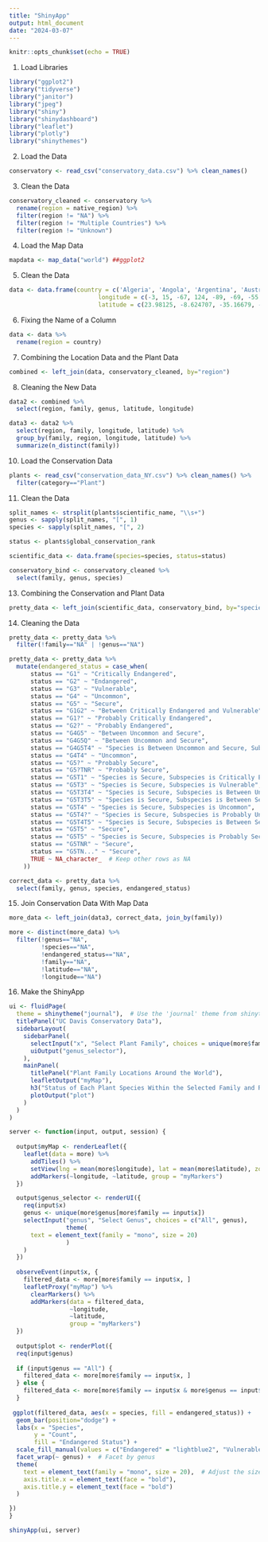 ```yaml
---
title: "ShinyApp"
output: html_document
date: "2024-03-07"
---
```


```r
knitr::opts_chunk$set(echo = TRUE)
```


1. Load Libraries
```r
library("ggplot2")
library("tidyverse")
library("janitor")
library("jpeg")
library("shiny")
library("shinydashboard")
library("leaflet")
library("plotly")
library("shinythemes")
```


2. Load the Data
```r
conservatory <- read_csv("conservatory_data.csv") %>% clean_names()
```


3. Clean the Data
```r
conservatory_cleaned <- conservatory %>% 
  rename(region = native_region) %>% 
  filter(region != "NA") %>% 
  filter(region != "Multiple Countries") %>% 
  filter(region != "Unknown")
```


4. Load the Map Data
```r
mapdata <- map_data("world") ##ggplot2
```


5. Clean the Data
```r
data <- data.frame(country = c('Algeria', 'Angola', 'Argentina', 'Australia', "Belize", "Bolivia", "Brazil", "Cameroon", "Cayman Islands", "Chile", "China", "Colombia", "Comoros", "Costa Rica", "Cuba", "Dominica", "Ecuador", "Equatorial Guinea", "Ethiopia", "Fiji", "France", "Greece", "Guam", "Guatemala", "Guinea", "Honduras", "India", "Indonesia", "Israel", "Italy", "Jamaica", "Japan", "Kenya", "Lesotho", "Madagascar", "Malawi", "Malyasia", "Mali", "Mexico", "Micronesia", "Morocco", "Mozambique", "Namibia", "Nepal", "New Caledonia", "New Zealand", "Nicaragua", "Nigeria", "Oman", "Panama", "Papua New Guinea", "Paraguay", "Peru", "Philippines", "Portugal", "Puerto Rico", "Rwanda", "Saudi Arabia", "Solomon Islands", "Somalia", "South Africa", "Spain", "Sri Lanka", "Suriname", "Taiwan", "Tanzania", "Thailand", "Trinidad", "Tunisia", "Turkey", "Uganda", "United Kingdom", "United States", "Uruguay", "Venezuela", "Vietnam", "Yemen", "Zambia", "Zimbabwe"),
                         longitude = c(-3, 15, -67, 124, -89, -69, -55, 8, -81, -75, 120, -70, 44, -83, -75, -61, -78, 11, 35, 177, 2, 23, 144, -89, -9, -88, 92, 118, 35, 16, -73, 129, 37, 27, 43, 33, 114,-9, -100, 158, -11, 35, 16, 80, 166, 169, -85, 5, 52, -79, 160, -54, -76, 118, -8, -65, 29, 50, 157, 42, 23, -2, 81, -56, 120, 35, 100, -61, 7, 29, 30, 0, -100, -57, -67, 106, 43, 23, 26),
                         latitude = c(23.98125, -8.624707, -35.16679, -25.34033, 16.80898, -14.377246, -3.330664039, 4.290235, 19.37476, -50.65420, 55.86113, -2.55253911, -12.35654, 8.480323, 21.11104, 15.63311, -3.776855230, 1.7401856, 5.384082, -18.25488, 42.36211, 39.15830, 13.61465, 14.05010, 7.509961, 13.98735, 28.025732, -8.464258, 30.86020, 41.92812, 17.94043, 34.68657, -1.32255840, -29.84024, -22.69189, -13.959180, 1.4552733, 12.46465, 19.30938, 6.854638, 26.16269, -11.53213, -28.26455, 28.64961, -20.69873, -43.458984, 11.18447, 5.338574, 18.69649, 8.639209, -2.830176, -26.30879, -13.80283260, 10.035009, 41.92710, 18.14438, -2.766406, 18.73525, -8.713477, 4.3610840, -28.56269, 36.74546, 7.684473, 2.036475, 22.97490, -13.5820312, 13.431983, 10.53897, 34.41030, 36.69345, 2.40043926, 51.48447, 43.32744, -33.85859, 5.4475098, 10.921973, 12.83901, -12.956934, -17.91172))
```


6. Fixing the Name of a Column
```r
data <- data %>% 
  rename(region = country)
```


7. Combining the Location Data and the Plant Data
```r
combined <- left_join(data, conservatory_cleaned, by="region")
```


8. Cleaning the New Data
```r
data2 <- combined %>% 
  select(region, family, genus, latitude, longitude)
```

```r
data3 <- data2 %>% 
  select(region, family, longitude, latitude) %>% 
  group_by(family, region, longitude, latitude) %>% 
  summarize(n_distinct(family))
```


10. Load the Conservation Data
```r
plants <- read_csv("conservation_data_NY.csv") %>% clean_names() %>% 
  filter(category=="Plant")
```


11. Clean the Data
```r
split_names <- strsplit(plants$scientific_name, "\\s+")
genus <- sapply(split_names, "[", 1)
species <- sapply(split_names, "[", 2)

status <- plants$global_conservation_rank

scientific_data <- data.frame(species=species, status=status)
```

```r
conservatory_bind <- conservatory_cleaned %>% 
  select(family, genus, species)
```


13. Combining the Conservation and Plant Data
```r
pretty_data <- left_join(scientific_data, conservatory_bind, by="species")
```


14. Cleaning the Data
```r
pretty_data <- pretty_data %>% 
  filter(!family=="NA" | !genus=="NA")
```

```r
pretty_data <- pretty_data %>% 
  mutate(endangered_status = case_when(
      status == "G1" ~ "Critically Endangered",
      status == "G2" ~ "Endangered",
      status == "G3" ~ "Vulnerable",
      status == "G4" ~ "Uncommon",
      status == "G5" ~ "Secure",
      status == "G1G2" ~ "Between Critically Endangered and Vulnerable",
      status == "G1?" ~ "Probably Critically Endangered",
      status == "G2?" ~ "Probably Endangered",
      status == "G4G5" ~ "Between Uncommon and Secure",
      status == "G4G5Q" ~ "Between Uncommon and Secure",
      status == "G4G5T4" ~ "Species is Between Uncommon and Secure, Subspecies is Uncommon",
      status == "G4T4" ~ "Uncommon",
      status == "G5?" ~ "Probably Secure",
      status == "G5?TNR" ~ "Probably Secure",
      status == "G5T1" ~ "Species is Secure, Subspecies is Critically Endangered",
      status == "G5T3" ~ "Species is Secure, Subspecies is Vulnerable",
      status == "G5T3T4" ~ "Species is Secure, Subspecies is Between Uncommon and Vulnerable",
      status == "G5T3T5" ~ "Species is Secure, Subspecies is Between Secure and Vulnerable",
      status == "G5T4" ~ "Species is Secure, Subspecies is Uncommon",
      status == "G5T4?" ~ "Species is Secure, Subspecies is Probably Uncommon",
      status == "G5T4T5" ~ "Species is Secure, Subspecies is Between Secure and Uncommon",
      status == "G5T5" ~ "Secure",
      status == "G5T5" ~ "Species is Secure, Subspecies is Probably Secure",
      status == "G5TNR" ~ "Secure",
      status == "G5TN..." ~ "Secure",
      TRUE ~ NA_character_  # Keep other rows as NA
    ))
```

```r
correct_data <- pretty_data %>% 
  select(family, genus, species, endangered_status)
```


15. Join Conservation Data With Map Data
```r
more_data <- left_join(data3, correct_data, join_by(family))
```

```r
more <- distinct(more_data) %>% 
  filter(!genus=="NA",
         !species=="NA",
         !endangered_status=="NA",
         !family=="NA",
         !latitude=="NA",
         !longitude=="NA")
```

16. Make the ShinyApp
```r
ui <- fluidPage(
  theme = shinytheme("journal"),  # Use the 'journal' theme from shinythemes package
  titlePanel("UC Davis Conservatory Data"),
  sidebarLayout(
    sidebarPanel(
      selectInput("x", "Select Plant Family", choices = unique(more$family)),
      uiOutput("genus_selector"),
    ),
    mainPanel(
      titlePanel("Plant Family Locations Around the World"),
      leafletOutput("myMap"),
      h3("Status of Each Plant Species Within the Selected Family and Region"),
      plotOutput("plot")
    )
  )
)

server <- function(input, output, session) {
  
  output$myMap <- renderLeaflet({
    leaflet(data = more) %>%
      addTiles() %>%
      setView(lng = mean(more$longitude), lat = mean(more$latitude), zoom=2) %>%
      addMarkers(~longitude, ~latitude, group = "myMarkers")
  })

  output$genus_selector <- renderUI({
    req(input$x)
    genus <- unique(more$genus[more$family == input$x])
    selectInput("genus", "Select Genus", choices = c("All", genus),
                theme(
      text = element_text(family = "mono", size = 20)
                )
    )
  })
  
  observeEvent(input$x, {
    filtered_data <- more[more$family == input$x, ]
    leafletProxy("myMap") %>%
      clearMarkers() %>%
      addMarkers(data = filtered_data,
                 ~longitude,
                 ~latitude,
                 group = "myMarkers")
  })
  
  output$plot <- renderPlot({
  req(input$genus)
  
  if (input$genus == "All") {
    filtered_data <- more[more$family == input$x, ]
  } else {
    filtered_data <- more[more$family == input$x & more$genus == input$genus, ]
  }
  
 ggplot(filtered_data, aes(x = species, fill = endangered_status)) +
  geom_bar(position="dodge") +
  labs(x = "Species",
       y = "Count",
       fill = "Endangered Status") +
  scale_fill_manual(values = c("Endangered" = "lightblue2", "Vulnerable" = "lightblue3", "Uncommon" = "lightblue4", "Secure" = "lightcyan", "Between Critically Endangered and Vulnerable" = "lightcyan2", "Probably Critically Endangered" = "lightcyan3", "Probably Endangered"= "lightcyan4", "Between Uncommon and Secure" = "lightgray", "Species is Between Uncommon and Secure, Subspecies is Uncommon" = "lightsteelblue3", "Probably Secure" = "lightsteelblue4", "Species is Secure, Subspecies is Critically Endangered" = "mediumpurple1", "Species is Secure, Subspecies is Vulnerable" = "mediumslateblue", "Species is Secure, Subspecies is Between Uncommon and Vulnerable" = "mediumseagreen", "Species is Secure, Subspecies is Between Secure and Vulnerable" = "mediumaquamarine", "Species is Secure, Subspecies is Uncommon" = "mediumturquoise", "Species is Secure, Subspecies is Probably Uncommon" = "mintcream", "Species is Secure, Subspecies is Between Secure and Uncommon" = "mistyrose", "Species is Secure, Subspecies is Probably Secure"= "maroon")) +  # Set colors for each level
  facet_wrap(~ genus) +  # Facet by genus
  theme(
    text = element_text(family = "mono", size = 20),  # Adjust the size of the labels
    axis.title.x = element_text(face = "bold"),
    axis.title.y = element_text(face = "bold")
  )

})
}

shinyApp(ui, server)
```


